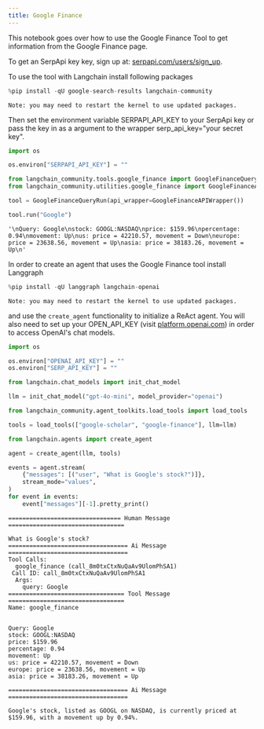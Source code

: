 ```yaml
---
title: Google Finance
---
```


This notebook goes over how to use the Google Finance Tool to get information from the Google Finance page.

To get an SerpApi key key, sign up at: [serpapi.com/users/sign_up](https://serpapi.com/users/sign_up).

To use the tool with Langchain install following packages

```python
%pip install -qU google-search-results langchain-community
```

```output
Note: you may need to restart the kernel to use updated packages.
```

Then set the environment variable SERPAPI_API_KEY to your SerpApi key or pass the key in as a argument to the wrapper serp_api_key="your secret key".

```python
import os

os.environ["SERPAPI_API_KEY"] = ""
```

```python
from langchain_community.tools.google_finance import GoogleFinanceQueryRun
from langchain_community.utilities.google_finance import GoogleFinanceAPIWrapper

tool = GoogleFinanceQueryRun(api_wrapper=GoogleFinanceAPIWrapper())
```

```python
tool.run("Google")
```

```output
'\nQuery: Google\nstock: GOOGL:NASDAQ\nprice: $159.96\npercentage: 0.94\nmovement: Up\nus: price = 42210.57, movement = Down\neurope: price = 23638.56, movement = Up\nasia: price = 38183.26, movement = Up\n'
```

In order to create an agent that uses the Google Finance tool install Langgraph

```python
%pip install -qU langgraph langchain-openai
```

```output
Note: you may need to restart the kernel to use updated packages.
```

and use the `create_agent` functionality to initialize a ReAct agent. You will also need to set up your OPEN_API_KEY (visit [platform.openai.com](https://platform.openai.com)) in order to access OpenAI's chat models.

```python
import os

os.environ["OPENAI_API_KEY"] = ""
os.environ["SERP_API_KEY"] = ""
```

```python
from langchain.chat_models import init_chat_model

llm = init_chat_model("gpt-4o-mini", model_provider="openai")
```

```python
from langchain_community.agent_toolkits.load_tools import load_tools

tools = load_tools(["google-scholar", "google-finance"], llm=llm)
```

```python
from langchain.agents import create_agent

agent = create_agent(llm, tools)

events = agent.stream(
    {"messages": [("user", "What is Google's stock?")]},
    stream_mode="values",
)
for event in events:
    event["messages"][-1].pretty_print()
```

```output
================================ Human Message =================================

What is Google's stock?
================================== Ai Message ==================================
Tool Calls:
  google_finance (call_8m0txCtxNuQaAv9UlomPhSA1)
 Call ID: call_8m0txCtxNuQaAv9UlomPhSA1
  Args:
    query: Google
================================= Tool Message =================================
Name: google_finance


Query: Google
stock: GOOGL:NASDAQ
price: $159.96
percentage: 0.94
movement: Up
us: price = 42210.57, movement = Down
europe: price = 23638.56, movement = Up
asia: price = 38183.26, movement = Up

================================== Ai Message ==================================

Google's stock, listed as GOOGL on NASDAQ, is currently priced at $159.96, with a movement up by 0.94%.
```

```python

```
